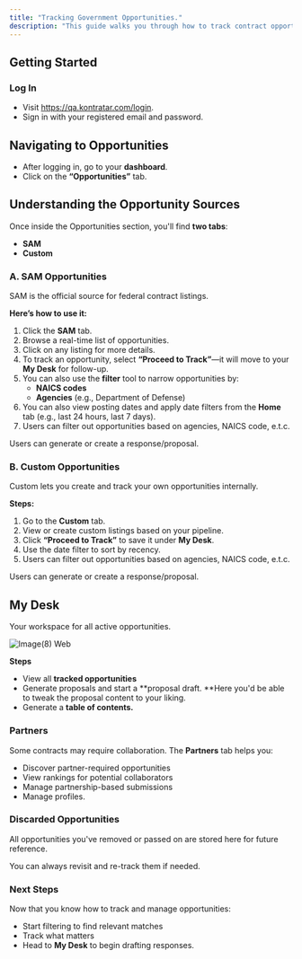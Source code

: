 ```yaml
---
title: "Tracking Government Opportunities."
description: "This guide walks you through how to track contract opportunities from various sources such as SAM.gov, and Custom Opportunities as well as manage your settings, partners, and tracked proposals."
---
```


## **Getting Started**

### **Log In**

- Visit https://qa.kontratar.com/login.
- Sign in with your registered email and password.

## **Navigating to Opportunities**

- After logging in, go to your **dashboard**.
- Click on the **“Opportunities”** tab.

## **Understanding the Opportunity Sources**

Once inside the Opportunities section, you'll find **two tabs**:

- **SAM**
- **Custom**

### **A. SAM Opportunities**

SAM is the official source for federal contract listings.

**Here’s how to use it:**

1. Click the **SAM** tab.
2. Browse a real-time list of opportunities.
3. Click on any listing for more details.
4. To track an opportunity, select **“Proceed to Track”**—it will move to your **My Desk** for follow-up.
5. You can also use the **filter** tool to narrow opportunities by:
   - **NAICS codes**
   - **Agencies** (e.g., Department of Defense)
6. You can also view posting dates and apply date filters from the **Home** tab (e.g., last 24 hours, last 7 days).
7. Users can filter out opportunities based on agencies, NAICS code, e.t.c. 

<Note>
  Users can generate or create a response/proposal.
</Note>

### **B. Custom Opportunities**

Custom lets you create and track your own opportunities internally.

**Steps:**

1. Go to the **Custom** tab.
2. View or create custom listings based on your pipeline.
3. Click **“Proceed to Track”** to save it under **My Desk**.
4. Use the date filter to sort by recency.
5. Users can filter out opportunities based on agencies, NAICS code, e.t.c. 

<Note>
  Users can generate or create a response/proposal.
</Note>

## **My Desk**

Your workspace for all active opportunities.

![Image(8) Web](/images/image\(8\).webp)

**Steps**

- View all **tracked opportunities**
- Generate proposals  and start a **proposal draft. **Here you'd be able to tweak the proposal content to your liking.
- Generate a **table of contents.**

### **Partners**

Some contracts may require collaboration. The **Partners** tab helps you:

- Discover partner-required opportunities
- View rankings for potential collaborators
- Manage partnership-based submissions
- Manage profiles.

### **Discarded Opportunities**

All opportunities you've removed or passed on are stored here for future reference.

You can always revisit and re-track them if needed.

### **Next Steps**

Now that you know how to track and manage opportunities:

- Start filtering to find relevant matches
- Track what matters
- Head to **My Desk** to begin drafting responses.